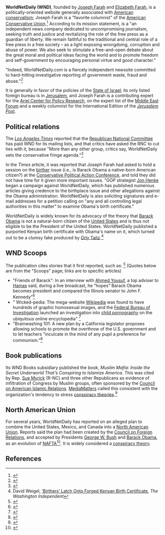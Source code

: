 {{subpages}}
{{TOC|right}}
'''WorldNetDaily (WND)''', founded by [[Joseph Farah]] and [[Elizabeth Farah]], is a politically-oriented website generally associated with [[American conservatism]]; Joseph Farah is a "favorite columnist" of the [[American Conservative Union]].<ref name=ACU>{{citation
 | title = Columnists
 | url = http://www.conservative.org/columnists/default.asp
 | publisher = [[American Conservative Union]]}}</ref>  According to its mission statement, is a "an independent news company dedicated to uncompromising journalism, seeking truth and justice and revitalizing the role of the free press as a guardian of liberty. We remain faithful to the traditional and central role of a free press in a free society – as a light exposing wrongdoing, corruption and abuse of power. We also seek to stimulate a free-and-open debate about the great moral and political ideas facing the world and to promote freedom and self-government by encouraging personal virtue and good character."

"Indeed, WorldNetDaily.com is a fiercely independent newssite committed to hard-hitting investigative reporting of government waste, fraud and abuse."<ref name=About>{{citation
 | url = http://www.wnd.com/About%20WND
 | title = About Us
 | publisher = WorldNetDaily.com}}</ref>

It is generally in favor of the policies of the [[State of Israel]]; its only listed foreign bureau is in [[Jerusalem]], and Joseph Farah is a contributing expert for the [[Ariel Center for Policy Research]], on the expert list of the [[Middle East Forum]] and a weekly columnist for the International Edition of the ''[[Jerusalem Post]]''.

==Political relations==
The ''[[Los Angeles Times]]'' reported that the [[Republican National Committee]] has paid WND for its mailing lists, and that critics have asked the RNC to cut ties with it, because "More than any other group, critics say, WorldNetDaily sets the conservative fringe agenda."<ref name=LAT2009-09-14>{{citation
 | title = Some fear GOP is being carried to the extreme: The Republican establishment hopes cooler heads will prevail over strongly anti-Obama parts of the conservative base.
 | date = 14 September 2009| author = Peter Wallsten | journal = Los Angeles Times
 | url = http://articles.latimes.com/2009/sep/14/nation/na-gop-fringe14}}</ref>

In the ''Times'' article, it was reported that Joseph Farah had asked to hold a session on the [[birther]] issue (i.e., is Barack Obama a native-born American citizen?) at the [[Conservative Political Action Conference]], and told they did not have time for it given more important issues. "GOP strategist [[Jon Henke]] began a campaign against WorldNetDaily, which has published numerous articles giving credence to the birthplace issue and other allegations against the Obama administration. WorldNetDaily is also soliciting signatures and e-mail addresses for a petition calling on "any and all controlling legal authorities in this matter" to examine Obama's birth certificate."

WorldNetDaily is widely known for its advocacy of the theory that [[Barack Obama]] is not a natural-born citizen of the [[United States]] and is thus not eligible to be the President of the United States. WorldNetDaily published a purported Kenyan birth certificate with Obama's name on it, which turned out to be a clumsy fake produced by [[Orly Taitz]].<ref>David Weigel, [http://washingtonindependent.com/53494/birthers-latch-onto-forged-kenyan-birth-certificate ‘Birthers’ Latch Onto Forged Kenyan Birth Certificate], ''The Washington Independent''</ref>

==WND Scoops==
The publication cites stories that it first reported, such as: <ref name=Scoops>{{citation
 | title = WND Scoops: You read it here first!
 | url = http://www.wnd.com/WND%20Scoops
 | publisher = WorldNetDaily.com}}</ref> (Quotes below are from the "Scoops" page; links are to specific articles)
*"Friends of Barack": In an interview with [[Ahmed Yousuf]], a top adviser to  [[Hamas]] said, during a live broadcast, he "hopes" Barack Obama becomes president and compared the Illinois senator to John F. Kennedy"<ref name=WND2008-04-14>{{citation
 | title = Hamas terrorists make 2008 U.S. presidential pick: Cite need for change, excuse opposition to Carter meeting
 | date = 14 April 2008
 | author = [[Aaron Klein]]
 | url = http://www.wnd.com/index.php?pageId=61631}}</ref>
*" Wicked-pedia: The mega-website [[Wikipedia]] was found to have hundreds of graphic homosexual images, and the [[Federal Bureau of Investigation]] launched an investigation into [[child pornography]] on the ubiquitous online encyclopedia" <ref name=WND2008-05-08>{{citation
 |title =  Wikipedia debates kiddie porn action: Editors discuss whether to remove image, discovered by WND, investigated by FBI
 | date = 8 May 2008
 | author = [[Chelsea Schilling]]
 | url = http://www.wnd.com/index.php?fa=PAGE.view&pageId=63770}}</ref>
*"Brainwashing 101: A new plan by a California legislator proposes allowing schools to promote the overthrow of the U.S. government and to let teachers "inculcate in the mind of any pupil a preference for communism."<ref name=WND2008-03-04>{{citation
 | title = Next on school agenda: Teaching communism; Family advocate: 'Just when we thought indoctrination couldn't get any worse'
 | date = 4 March 2008
 | author = [[Bob Unruh]]
 | url = http://www.wnd.com/index.php?fa=PAGE.view&pageId=58061}}</ref>
==Book publications==
Its WND Books subsidiary published the book, ''Muslim Mafia: Inside the Secret Underworld That's Conspiring to Islamize America''. This was cited by Rep. [[Sue Myrick]] (R-NC) and three other Republicans as evidence of infiltration of Congress by Muslim groups, often sponsored by the [[Council on American Islamic Relations]]. [[MediaMatters]] called this consistent with the organization's tendency to stress [[conspiracy theory|conspiracy theories]].<ref name=MM>{{citation
 | title =  Republican Lawmakers Leading Witch Hunt Against Muslim Group
 | date = October 15, 2009
 | url = http://mediamattersaction.org/factcheck/200910150008
 | journal = [[MediaMatters]]}}</ref>
==North American Union==
For several years, WorldNetDaily has reported on an alleged plan to combine the United States, Mexico, and Canada into a [[North American Union]]. Reports said the plan had been created by the [[Council on Foreign Relations]], and accepted by Presidents [[George W. Bush]] and [[Barack Obama]], as an evolution of [[NAFTA]]<ref name=WND2009-10-23>{{citation
 | title = PREMEDITATED MERGER: Insider reveals secrets of North America plot; No 'conspiracy theory,' scheme hatched by CFR was sold to Bush, now Obama
 | date = 23 October 2009
 | author = [[Jerome Corsi]]
 | journal = WorldNetDaily.com
 | url = http://www.wnd.com/index.php?fa=PAGE.view&pageId=113913}}</ref>. It is widely considered a [[conspiracy theory]].

==References==
{{reflist|2}}